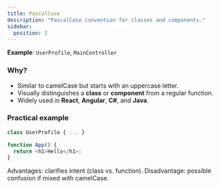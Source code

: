 ```yaml
---
title: PascalCase
description: "PascalCase convention for classes and components."
sidebar:
  position: 2
---
```


**Example**: `UserProfile`, `MainController`

### Why?
- Similar to camelCase but starts with an uppercase letter.
- Visually distinguishes a **class** or **component** from a regular function.
- Widely used in **React**, **Angular**, **C#**, and **Java**.

### Practical example

```js
class UserProfile { ... }

function App() {
  return <h1>Hello</h1>;
}
```

Advantages: clarifies intent (class vs. function).
Disadvantage: possible confusion if mixed with camelCase.
